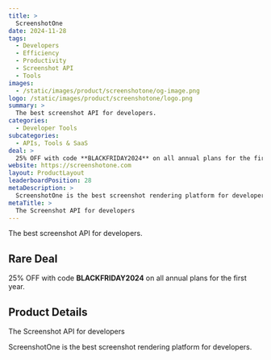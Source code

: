 ```yaml
---
title: >
  ScreenshotOne
date: 2024-11-28
tags:
  - Developers
  - Efficiency
  - Productivity
  - Screenshot API
  - Tools
images:
  - /static/images/product/screenshotone/og-image.png
logo: /static/images/product/screenshotone/logo.png
summary: >
  The best screenshot API for developers.
categories:
  - Developer Tools
subcategories:
  - APIs, Tools & SaaS
deal: >
  25% OFF with code **BLACKFRIDAY2024** on all annual plans for the first year.
website: https://screenshotone.com
layout: ProductLayout
leaderboardPosition: 28
metaDescription: >
  ScreenshotOne is the best screenshot rendering platform for developers.
metaTitle: >
  The Screenshot API for developers
---
```

The best screenshot API for developers.

## Rare Deal

25% OFF with code **BLACKFRIDAY2024** on all annual plans for the first year.

## Product Details

The Screenshot API for developers

ScreenshotOne is the best screenshot rendering platform for developers.
